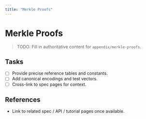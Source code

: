 ```yaml
---
title: "Merkle Proofs"
---
```


# Merkle Proofs

> TODO: Fill in authoritative content for `appendix/merkle-proofs`.

## Tasks
- [ ] Provide precise reference tables and constants.
- [ ] Add canonical encodings and test vectors.
- [ ] Cross-link to spec pages for context.

## References
- Link to related spec / API / tutorial pages once available.
